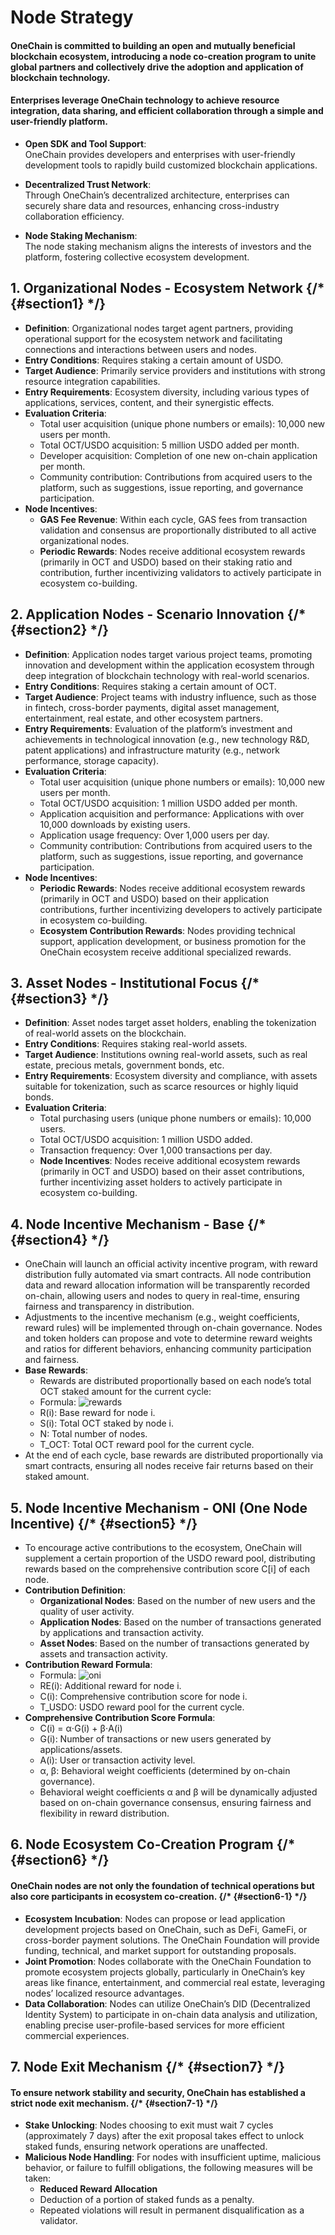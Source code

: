 # Node Strategy 

#### OneChain is committed to building an open and mutually beneficial blockchain ecosystem, introducing a node co-creation program to unite global partners and collectively drive the adoption and application of blockchain technology. 
#### Enterprises leverage OneChain technology to achieve resource integration, data sharing, and efficient collaboration through a simple and user-friendly platform. 

- **Open SDK and Tool Support**:  
  OneChain provides developers and enterprises with user-friendly development tools to rapidly build customized blockchain applications.

- **Decentralized Trust Network**:  
  Through OneChain’s decentralized architecture, enterprises can securely share data and resources, enhancing cross-industry collaboration efficiency.

- **Node Staking Mechanism**:  
  The node staking mechanism aligns the interests of investors and the platform, fostering collective ecosystem development.

## 1. Organizational Nodes - Ecosystem Network {/* {#section1} */}

- **Definition**: Organizational nodes target agent partners, providing operational support for the ecosystem network and facilitating connections and interactions between users and nodes.
- **Entry Conditions**: Requires staking a certain amount of USDO.
- **Target Audience**: Primarily service providers and institutions with strong resource integration capabilities.
- **Entry Requirements**: Ecosystem diversity, including various types of applications, services, content, and their synergistic effects.
- **Evaluation Criteria**:
  - Total user acquisition (unique phone numbers or emails): 10,000 new users per month.
  - Total OCT/USDO acquisition: 5 million USDO added per month.
  - Developer acquisition: Completion of one new on-chain application per month.
  - Community contribution: Contributions from acquired users to the platform, such as suggestions, issue reporting, and governance participation.
- **Node Incentives**:
  - **GAS Fee Revenue**: Within each cycle, GAS fees from transaction validation and consensus are proportionally distributed to all active organizational nodes.
  - **Periodic Rewards**: Nodes receive additional ecosystem rewards (primarily in OCT and USDO) based on their staking ratio and contribution, further incentivizing validators to actively participate in ecosystem co-building.

## 2. Application Nodes - Scenario Innovation {/* {#section2} */}

- **Definition**: Application nodes target various project teams, promoting innovation and development within the application ecosystem through deep integration of blockchain technology with real-world scenarios.
- **Entry Conditions**: Requires staking a certain amount of OCT.
- **Target Audience**: Project teams with industry influence, such as those in fintech, cross-border payments, digital asset management, entertainment, real estate, and other ecosystem partners.
- **Entry Requirements**: Evaluation of the platform’s investment and achievements in technological innovation (e.g., new technology R&D, patent applications) and infrastructure maturity (e.g., network performance, storage capacity).
- **Evaluation Criteria**:
  - Total user acquisition (unique phone numbers or emails): 10,000 new users per month.
  - Total OCT/USDO acquisition: 1 million USDO added per month.
  - Application acquisition and performance: Applications with over 10,000 downloads by existing users.
  - Application usage frequency: Over 1,000 users per day.
  - Community contribution: Contributions from acquired users to the platform, such as suggestions, issue reporting, and governance participation.
- **Node Incentives**:
  - **Periodic Rewards**: Nodes receive additional ecosystem rewards (primarily in OCT and USDO) based on their application contributions, further incentivizing developers to actively participate in ecosystem co-building.
  - **Ecosystem Contribution Rewards**: Nodes providing technical support, application development, or business promotion for the OneChain ecosystem receive additional specialized rewards.

## 3. Asset Nodes - Institutional Focus {/* {#section3} */}

- **Definition**: Asset nodes target asset holders, enabling the tokenization of real-world assets on the blockchain.
- **Entry Conditions**: Requires staking real-world assets.
- **Target Audience**: Institutions owning real-world assets, such as real estate, precious metals, government bonds, etc.
- **Entry Requirements**: Ecosystem diversity and compliance, with assets suitable for tokenization, such as scarce resources or highly liquid bonds.
- **Evaluation Criteria**:
  - Total purchasing users (unique phone numbers or emails): 10,000 users.
  - Total OCT/USDO acquisition: 1 million USDO added.
  - Transaction frequency: Over 1,000 transactions per day.
  - **Node Incentives**: Nodes receive additional ecosystem rewards (primarily in OCT and USDO) based on their asset contributions, further incentivizing asset holders to actively participate in ecosystem co-building.

## 4. Node Incentive Mechanism - Base {/* {#section4} */}

- OneChain will launch an official activity incentive program, with reward distribution fully automated via smart contracts. All node contribution data and reward allocation information will be transparently recorded on-chain, allowing users and nodes to query in real-time, ensuring fairness and transparency in distribution.
- Adjustments to the incentive mechanism (e.g., weight coefficients, reward rules) will be implemented through on-chain governance. Nodes and token holders can propose and vote to determine reward weights and ratios for different behaviors, enhancing community participation and fairness.
- **Base Rewards**:
  - Rewards are distributed proportionally based on each node’s total OCT staked amount for the current cycle:
  - Formula: ![rewards](https://statics-testnet.onelabs.cc/rewards.png "rewards")
  - R(i): Base reward for node i.
  - S(i): Total OCT staked by node i.
  - N: Total number of nodes.
  - T_OCT: Total OCT reward pool for the current cycle.
- At the end of each cycle, base rewards are distributed proportionally via smart contracts, ensuring all nodes receive fair returns based on their staked amount.

## 5. Node Incentive Mechanism - ONI (One Node Incentive) {/* {#section5} */}

- To encourage active contributions to the ecosystem, OneChain will supplement a certain proportion of the USDO reward pool, distributing rewards based on the comprehensive contribution score C[i] of each node.
- **Contribution Definition**:
  - **Organizational Nodes**: Based on the number of new users and the quality of user activity.
  - **Application Nodes**: Based on the number of transactions generated by applications and transaction activity.
  - **Asset Nodes**: Based on the number of transactions generated by assets and transaction activity.
- **Contribution Reward Formula**:
  - Formula: ![oni](https://statics-testnet.onelabs.cc/oni.png "oni")
  - RE(i): Additional reward for node i.
  - C(i): Comprehensive contribution score for node i.
  - T_USDO: USDO reward pool for the current cycle.
- **Comprehensive Contribution Score Formula**:
  - C(i) = α⋅G(i) + β⋅A(i)
  - G(i): Number of transactions or new users generated by applications/assets.
  - A(i): User or transaction activity level.
  - α, β: Behavioral weight coefficients (determined by on-chain governance).
  - Behavioral weight coefficients α and β will be dynamically adjusted based on on-chain governance consensus, ensuring fairness and flexibility in reward distribution.

## 6. Node Ecosystem Co-Creation Program {/* {#section6} */}

#### OneChain nodes are not only the foundation of technical operations but also core participants in ecosystem co-creation. {/* {#section6-1} */}
- **Ecosystem Incubation**: Nodes can propose or lead application development projects based on OneChain, such as DeFi, GameFi, or cross-border payment solutions. The OneChain Foundation will provide funding, technical, and market support for outstanding proposals.
- **Joint Promotion**: Nodes collaborate with the OneChain Foundation to promote ecosystem projects globally, particularly in OneChain’s key areas like finance, entertainment, and commercial real estate, leveraging nodes’ localized resource advantages.
- **Data Collaboration**: Nodes can utilize OneChain’s DID (Decentralized Identity System) to participate in on-chain data analysis and utilization, enabling precise user-profile-based services for more efficient commercial experiences.

## 7. Node Exit Mechanism {/* {#section7} */}

#### To ensure network stability and security, OneChain has established a strict node exit mechanism. {/* {#section7-1} */}
- **Stake Unlocking**: Nodes choosing to exit must wait 7 cycles (approximately 7 days) after the exit proposal takes effect to unlock staked funds, ensuring network operations are unaffected.
- **Malicious Node Handling**: For nodes with insufficient uptime, malicious behavior, or failure to fulfill obligations, the following measures will be taken:
  - **Reduced Reward Allocation**
  - Deduction of a portion of staked funds as a penalty.
  - Repeated violations will result in permanent disqualification as a validator.

